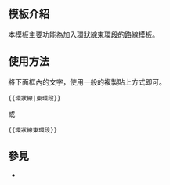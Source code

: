 <noinclude>{{template doc page viewed directly}}</noinclude>

<!-- 在本行下編輯模板說明 -->
== 模板介紹 ==
本模板主要功能為加入[[環狀線 (臺北捷運)#東環段|環狀線東環段]]的路線模板。

==使用方法==
將下面框內的文字，使用一般的複製貼上方式即可。
<pre>{{環狀線|東環段}}</pre>或<pre>{{環狀線東環段}}</pre>
<includeonly>{{Sandbox other||<!-- 本行下加入模板的分類 -->
[[Category:台灣鐵道路線模板]]
}}</includeonly>

==參見==
*{{tl|環狀線}}

<includeonly>
<!-- 本行下加入模板的分類 -->

<!-- 本行下加入模板的跨語言鏈接 -->

</includeonly>